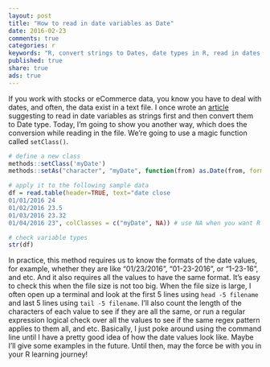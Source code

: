 ```yaml
---
layout: post
title: "How to read in date variables as Date"
date: 2016-02-23
comments: true
categories: r
keywords: "R, convert strings to Dates, date types in R, read in dates in R"
published: true
share: true
ads: true
---
```


If you work with stocks or eCommerce data, you know you have to deal with dates, and often, the data exist in a text file. I once wrote an [article](https://masterr.org/r/how-to-convert-strings-to-dates-in-r/) suggesting to read in date variables as strings first and then convert them to Date type. Today, I'm going to show you another way, which does the conversion while reading in the file. We're going to use a magic function called `setClass()`.
```r
# define a new class 
methods::setClass('myDate')
methods::setAs("character", "myDate", function(from) as.Date(from, format="%m/%d/%Y"))

# apply it to the following sample data
df = read.table(header=TRUE, text="date close
01/01/2016 24
01/02/2016 23.5
01/03/2016 23.32
01/04/2016 23", colClasses = c("myDate", NA)) # use NA when you want R to guess the var type

# check variable types
str(df)
```

In practice, this method requires us to know the formats of the date values, for example, whether they are like "01/23/2016", "01-23-2016", or "1-23-16", and etc. And it also requires all the values to have the same format. It's easy to check this when the file size is not too big. When the file size is large, I often open up a terminal and look at the first 5 lines using `head -5 filename` and last 5 lines using `tail -5 filename`. I'll also count the length of the characters of each value to see if they are all the same, or run a regular expression logical check over all the values to see if the same regex pattern applies to them all, and etc. Basically, I just poke around using the command line until I have a pretty good idea of how the date values look like. Maybe I'll give some examples in the future. Until then, may the force be with you in your R learning journey!